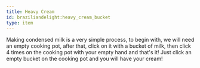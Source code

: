 ```yaml
---
title: Heavy Cream
id: braziliandelight:heavy_cream_bucket
type: item
---
```


Making condensed milk is a very simple process, to begin with, we will need an empty cooking pot, after that, click on it with a bucket of milk, then click 4 times on the cooking pot with your empty hand and that's it! Just click an empty bucket on the cooking pot and you will have your cream!